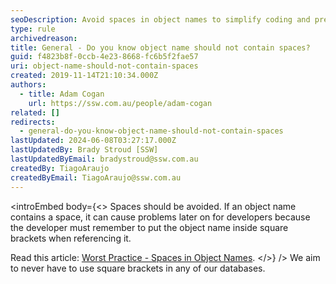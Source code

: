 ```yaml
---
seoDescription: Avoid spaces in object names to simplify coding and prevent errors, following best practices outlined in "Worst Practice - Spaces in Object Names".
type: rule
archivedreason:
title: General - Do you know object name should not contain spaces?
guid: f4823b8f-0ccb-4e23-8668-fc6b5f2fae57
uri: object-name-should-not-contain-spaces
created: 2019-11-14T21:10:34.000Z
authors:
  - title: Adam Cogan
    url: https://ssw.com.au/people/adam-cogan
related: []
redirects:
  - general-do-you-know-object-name-should-not-contain-spaces
lastUpdated: 2024-06-08T03:27:17.000Z
lastUpdatedBy: Brady Stroud [SSW]
lastUpdatedByEmail: bradystroud@ssw.com.au
createdBy: TiagoAraujo
createdByEmail: TiagoAraujo@ssw.com.au
---
```


<introEmbed
  body={<>
Spaces should be avoided. If an object name contains a space, it can cause problems later on for developers because the developer must remember to put the object name inside square brackets when referencing it.

Read this article: [Worst Practice - Spaces in Object Names](https://www.sqlservercentral.com/articles/worst-practice-spaces-in-object-names).
  </>}
/>
We aim to never have to use square brackets in any of our databases.
